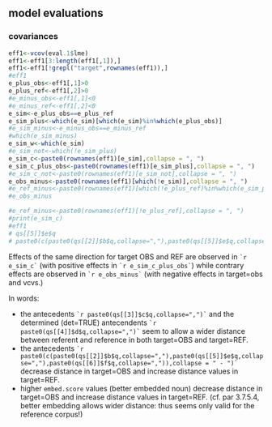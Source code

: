 
## model evaluations
### covariances
```r
eff1<-vcov(eval.1$lme)
eff1<-eff1[3:length(eff1[,1]),]
eff1<-eff1[!grepl("target",rownames(eff1)),]
#eff1
e_plus_obs<-eff1[,1]>0
e_plus_ref<-eff1[,2]>0
#e_minus_obs<-eff1[,1]<0
#e_minus_ref<-eff1[,2]<0
e_sim<-e_plus_obs==e_plus_ref
e_sim_plus<-which(e_sim)[which(e_sim)%in%which(e_plus_obs)]
#e_sim_minus<-e_minus_obs==e_minus_ref
#which(e_sim_minus)
e_sim_w<-which(e_sim)
#e_sim_not<-which(!e_sim_plus)
e_sim_c<-paste0(rownames(eff1)[e_sim],collapse = ", ")
e_sim_c_plus_obs<-paste0(rownames(eff1)[e_sim_plus],collapse = ", ")
#e_sim_c_not<-paste0(rownames(eff1)[e_sim_not],collapse = ", ")
e_obs_minus<-paste0(rownames(eff1)[which(!e_sim)],collapse = ", ")
#e_ref_minus<-paste0(rownames(eff1)[which(!e_plus_ref)%in%which(e_sim_plus)],collapse = ", ")
#e_obs_minus

#e_ref_minus<-paste0(rownames(eff1)[!e_plus_ref],collapse = ", ")
#print(e_sim_c)
#eff1
# qs[[5]]$e$q
# paste0(c(paste0(qs[[2]]$b$q,collapse=","),paste0(qs[[5]]$e$q,collapse=","),paste0(qs[[6]]$f$q,collapse=",")),collapse = " - ")
```

Effects of the same direction for target OBS and REF are observed in ``` `r e_sim_c` ``` (with positive effects in ``` `r e_sim_c_plus_obs` ```) while contrary effects are observed in ``` `r e_obs_minus` ``` (with negative effects in target=obs and vcvs.)   

In words:   

- the antecedents ``` `r paste0(qs[[3]]$c$q,collapse=",")` ``` and the determined (det=TRUE) antecendents ``` `r paste0(qs[[4]]$d$q,collapse=",")` ``` seem to allow a wider distance between referent and reference in both target=OBS and target=REF. 
- the antecedents ``` `r paste0(c(paste0(qs[[2]]$b$q,collapse=","),paste0(qs[[5]]$e$q,collapse=","),paste0(qs[[6]]$f$q,collapse=",")),collapse = " - ")` ``` decrease distance in target=OBS and increase distance values in target=REF.
- higher ```embed.score``` values (better embedded noun) decrease distance in target=OBS and increase distance values in target=REF. (cf. par 3.7.5.4, better embedding allows wider distance: thus seems only valid for the reference corpus!)








